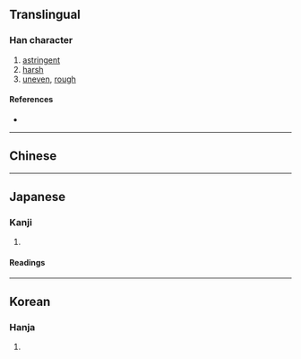 {{also|澀|渋}}
{{character info/new}}
==Translingual==
{{CJKV-forms|澀|涩|渋|澁}}
===Han character===
{{Han char|rn=85|rad=水|as=12|sn=15|four=31111|canj=EYMM|ids=⿰氵歮}}

# [[astringent]]
# [[harsh]]
# [[uneven]], [[rough]]

====References====
* {{Han ref|kx=0651.210|dkj=18312|dj=1061.240|hdz=31740.030|uh=6F81|ud=28545}}

----

==Chinese==
{{zh-see|澀|v}}

----

==Japanese==
{{ja-kanji forms|渋|澁}}

===Kanji===
{{ja-kanji|grade=|rs=水12|shin=渋}}

# {{defn|lang=ja|sort=水12}}

====Readings====
{{ja-readings
|on=じゅう
|kun=しぶ-い, しぶ-, しぶ-る
}}

----

==Korean==

===Hanja===
{{ko-hanja|hangeul=삽|eumhun=|rv=sap|mr=sap|y=sap}}

# {{defn|lang=ko|sort=水12}}